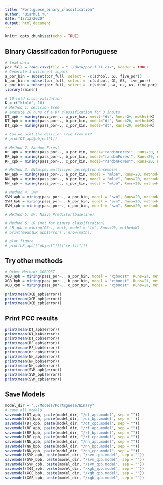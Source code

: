 ```yaml
---
title: "Portuguese_binary_classification"
author: "Qianhui Yu"
date: "12/12/2020"
output: html_document
---
```


```r
knitr::opts_chunk$set(echo = TRUE)
```
## Binary Classification for Portuguese

```r
# load data
por_full = read.csv2(file = "../data/por-full.csv", header = TRUE)
# Generate 3 different inputs
a_por_bin = subset(por_full, select = -c(school, G3, five_por)) 
b_por_bin = subset(por_full, select = -c(school, G2, G3, five_por)) 
c_por_bin = subset(por_full, select = -c(school, G1, G2, G3, five_por)) 
library(rminer)

# 10-fold cross validation 
K = c("kfold", 10)
# Method 1: Decision Tree
# execute 20 runs of a DT classification for 3 inputs
DT_apb = mining(pass_por~., a_por_bin, model="dt", Runs=20, method=K)
DT_bpb = mining(pass_por~., b_por_bin, model="dt", Runs=20, method=K)
DT_cpb = mining(pass_por~., c_por_bin, model="dt", Runs=20, method=K)

# Can we plot the desicion tree from DT?
# plot(DT_apb@object[1])

# Method 2: Random Forest
RF_apb = mining(pass_por~., a_por_bin, model="randomForest", Runs=20, method=K)
RF_bpb = mining(pass_por~., b_por_bin, model="randomForest", Runs=20, method=K)
RF_cpb = mining(pass_por~., c_por_bin, model="randomForest", Runs=20, method=K)

# Method 3: NN(mlpe: multilayer perceptron ensemble)
NN_apb = mining(pass_por~., a_por_bin, model = "mlpe", Runs=20, method=K)
NN_bpb = mining(pass_por~., b_por_bin, model = "mlpe", Runs=20, method=K)
NN_cpb = mining(pass_por~., c_por_bin, model = "mlpe", Runs=20, method=K)

# Method 4: SVM
SVM_apb = mining(pass_por~., a_por_bin, model = "svm", Runs=20, method=K)
SVM_bpb = mining(pass_por~., b_por_bin, model = "svm", Runs=20, method=K)
SVM_cpb = mining(pass_por~., c_por_bin, model = "svm", Runs=20, method=K)

# Method 5: NV: Naive Predictor(baseline)

# Method 6: LR (not for binary classification)
# LR_apb = mining(G3~., math, model = "lm", Runs=20, method=K)
# print(mean(LR_apb$error) / nrow(math))

# plot figure
# plot(LR_apb[["object"]][["cv.fit"]])


```
## Try other methods
```r
# Other Method: XGBOOST
XGB_apb = mining(pass_por~., a_por_bin, model = "xgboost", Runs=20, method=K)
XGB_bpb = mining(pass_por~., b_por_bin, model = "xgboost", Runs=20, method=K)
XGB_cpb = mining(pass_por~., c_por_bin, model = "xgboost", Runs=20, method=K)

print(mean(XGB_apb$error))
print(mean(XGB_bpb$error))
print(mean(XGB_cpb$error)) 
```
## Print PCC results
```r
print(mean(DT_apb$error))
print(mean(DT_bpb$error))
print(mean(DT_cpb$error))
print(mean(RF_apb$error))
print(mean(RF_bpb$error))
print(mean(RF_cpb$error))
print(mean(NN_apb$error))
print(mean(NN_bpb$error))
print(mean(NN_cpb$error))
print(mean(SVM_apb$error))
print(mean(SVM_bpb$error))
print(mean(SVM_cpb$error))                      

```


## Save Models
```r
model_dir = "../Models/Portuguese/Binary"
# save all models
savemodel(DT_apb, paste(model_dir, "/dt_apb.model", sep = ""))
savemodel(DT_bpb, paste(model_dir, "/dt_bpb.model", sep = ""))
savemodel(DT_cpb, paste(model_dir, "/dt_cpb.model", sep = ""))
savemodel(RF_apb, paste(model_dir, "/rf_apb.model", sep = ""))
savemodel(RF_bpb, paste(model_dir, "/rf_bpb.model", sep = ""))
savemodel(RF_cpb, paste(model_dir, "/rf_cpb.model", sep = ""))
savemodel(NN_apb, paste(model_dir, "/nn_apb.model", sep = ""))
savemodel(NN_bpb, paste(model_dir, "/nn_bpb.model", sep = ""))
savemodel(NN_cpb, paste(model_dir, "/nn_cpb.model", sep = ""))
savemodel(SVM_apb, paste(model_dir, "/svm_apb.model", sep = ""))
savemodel(SVM_bpb, paste(model_dir, "/svm_bpb.model", sep = ""))
savemodel(SVM_cpb, paste(model_dir, "/svm_cpb.model", sep = ""))
savemodel(XGB_apb, paste(model_dir, "/xgb_apb.model", sep = ""))
savemodel(XGB_bpb, paste(model_dir, "/xgb_bpb.model", sep = ""))
savemodel(XGB_cpb, paste(model_dir, "/xgb_cpb.model", sep = ""))
```